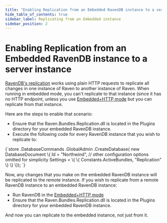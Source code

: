 ```yaml
---
title: "Enabling Replication from an Embedded RavenDB instance to a server instance"
hide_table_of_contents: true
sidebar_label: Replicating from an Embedded instance
sidebar_position: 2
---
```



# Enabling Replication from an Embedded RavenDB instance to a server instance

[RavenDB's replication](../replication.mdx) works using plain HTTP requests to replicate all changes in one instance of Raven to another instance of Raven. When running in embedded mode, you can't replicate to that instance (since it has no HTTP endpoint, unless you use [Embedded+HTTP mode](../deployment/embedded.mdx) but you can replicate from that instance.

Here are the steps to enable that scenario:

* Ensure that the Raven.Bundles.Replication.dll is located in the Plugins directory for your embedded RavenDB instance.
* Execute the following code for every RavenDB instance that you wish to replicate to:

<TabItem value="from_embedded_server_1" label="from_embedded_server_1">
<CodeBlock language="csharp">
{`store
	.DatabaseCommands
	.GlobalAdmin
	.CreateDatabase(
		new DatabaseDocument
			\{
				Id = "Northwind",
				// other configuration options omitted for simplicity
				Settings =
					\{
						\{ Constants.ActiveBundles, "Replication" \}
					\}
			\});
`}
</CodeBlock>
</TabItem>

Now, any changes that you make on the embedded RavenDB instance will be replicated to the remote instance. If you wish to replicate from a remote RavenDB instance to an embedded RavenDB instance:

* Run RavenDB in the [Embedded+HTTP mode](../../deployment/embedded.mdx)
* Ensure that the Raven.Bundles.Replication.dll is located in the Plugins directory for your embedded RavenDB instance.

And now you can replicate to the embedded instance, not just from it.